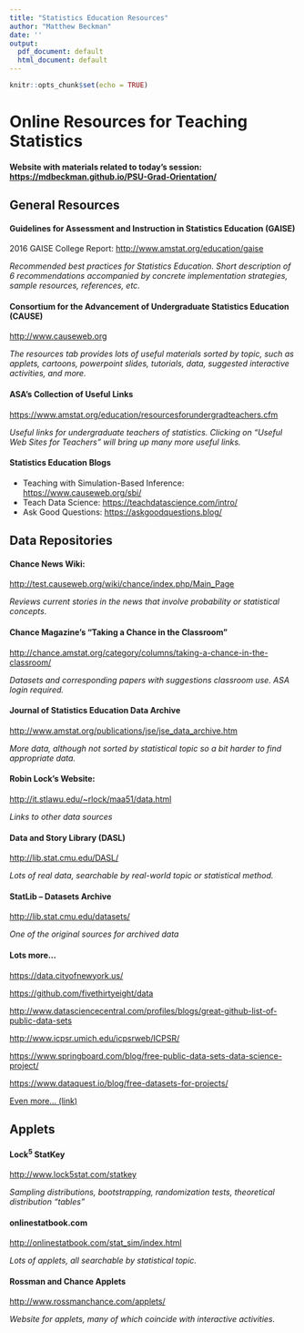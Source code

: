 ```yaml
---
title: "Statistics Education Resources"
author: "Matthew Beckman"
date: ''
output:
  pdf_document: default
  html_document: default
---
```


```r
knitr::opts_chunk$set(echo = TRUE)
```

# Online Resources for Teaching Statistics

#### Website with materials related to today's session:  [https://mdbeckman.github.io/PSU-Grad-Orientation/](https://mdbeckman.github.io/PSU-Grad-Orientation/)

## General Resources 

#### Guidelines for Assessment and Instruction in Statistics Education (GAISE)
2016 GAISE College Report: [http://www.amstat.org/education/gaise](http://www.amstat.org/education/gaise)

*Recommended best practices for Statistics Education.  Short description of 6 recommendations accompanied by concrete implementation strategies, sample resources, references, etc.*

#### Consortium for the Advancement of Undergraduate Statistics Education (CAUSE)

<http://www.causeweb.org> 

*The resources tab provides lots of useful materials sorted by topic, such as applets, cartoons, powerpoint slides, tutorials, data, suggested interactive activities, and more.*

#### ASA’s Collection of Useful Links

<https://www.amstat.org/education/resourcesforundergradteachers.cfm>

*Useful links for undergraduate teachers of statistics.  Clicking on “Useful Web Sites for Teachers” will bring up many more useful links.*

#### Statistics Education Blogs

- Teaching with Simulation-Based Inference: <https://www.causeweb.org/sbi/>
- Teach Data Science: <https://teachdatascience.com/intro/>
- Ask Good Questions: <https://askgoodquestions.blog/>


## Data Repositories

#### Chance News Wiki:
<http://test.causeweb.org/wiki/chance/index.php/Main_Page>

*Reviews current stories in the news that involve probability or statistical concepts.*

#### Chance Magazine’s “Taking a Chance in the Classroom”

<http://chance.amstat.org/category/columns/taking-a-chance-in-the-classroom/>

*Datasets and corresponding papers with suggestions classroom use.  ASA login required.*


#### Journal of Statistics Education Data Archive

<http://www.amstat.org/publications/jse/jse_data_archive.htm> 

*More data, although not sorted by statistical topic so a bit harder to find appropriate data.*

#### Robin Lock’s Website: 

<http://it.stlawu.edu/~rlock/maa51/data.html>

*Links to other data sources*

#### Data and Story Library (DASL)  

<http://lib.stat.cmu.edu/DASL/>

*Lots of real data, searchable by real-world topic or statistical method.*

#### StatLib – Datasets Archive
<http://lib.stat.cmu.edu/datasets/>

*One of the original sources for archived data*

#### Lots more...

<https://data.cityofnewyork.us/>

<https://github.com/fivethirtyeight/data>

<http://www.datasciencecentral.com/profiles/blogs/great-github-list-of-public-data-sets>

<http://www.icpsr.umich.edu/icpsrweb/ICPSR/>

<https://www.springboard.com/blog/free-public-data-sets-data-science-project/>

<https://www.dataquest.io/blog/free-datasets-for-projects/>

[Even more... (link)](http://bfy.tw/DOFS)


## Applets
  
#### Lock^5^ StatKey

<http://www.lock5stat.com/statkey>

*Sampling distributions, bootstrapping, randomization tests, theoretical distribution “tables”*

#### onlinestatbook.com

<http://onlinestatbook.com/stat_sim/index.html>

*Lots of applets, all searchable by statistical topic.*

#### Rossman and Chance Applets

<http://www.rossmanchance.com/applets/>

*Website for applets, many of which coincide with interactive activities.*



